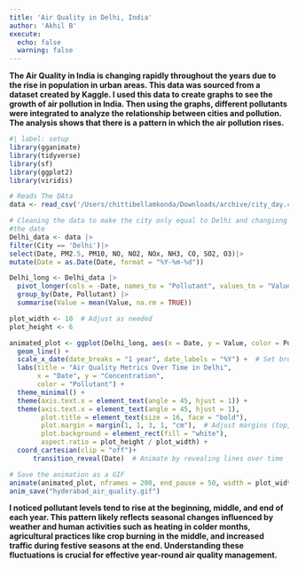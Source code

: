 ```yaml
---
title: 'Air Quality in Delhi, India'
author: 'Akhil B'
execute: 
  echo: false
  warning: false
---
```

**The Air Quality in India is changing rapidly throughout the years due to the rise in population in urban areas. This data was sourced from a dataset created by Kaggle. I used this data to create graphs to see the growth of air pollution in India. Then using the graphs, different pollutants were integrated to analyze the relationship between cities and pollution. The analysis shows that there is a pattern in which the air pollution rises.**
```r
#| label: setup
library(gganimate)
library(tidyverse)
library(sf)
library(ggplot2)
library(viridis)
```

```r
# Reads The DAta
data <- read_csv('/Users/chittibellamkonda/Downloads/archive/city_day.csv')
```


```r
# Cleaning the data to make the city only equal to Delhi and changinng the format of
#the date
Delhi_data <- data |> 
filter(City == 'Delhi')|>
select(Date, PM2.5, PM10, NO, NO2, NOx, NH3, CO, SO2, O3)|> 
mutate(Date = as.Date(Date, format = "%Y-%m-%d"))
```

```r
Delhi_long <- Delhi_data |>
  pivot_longer(cols = -Date, names_to = "Pollutant", values_to = "Value") |>
  group_by(Date, Pollutant) |>
  summarise(Value = mean(Value, na.rm = TRUE))

plot_width <- 10  # Adjust as needed
plot_height <- 6    

animated_plot <- ggplot(Delhi_long, aes(x = Date, y = Value, color = Pollutant)) +
  geom_line() +
  scale_x_date(date_breaks = "1 year", date_labels = "%Y") +  # Set breaks to 1 year
  labs(title = "Air Quality Metrics Over Time in Delhi",
       x = "Date", y = "Concentration",
       color = "Pollutant") +
  theme_minimal() +
  theme(axis.text.x = element_text(angle = 45, hjust = 1)) + 
  theme(axis.text.x = element_text(angle = 45, hjust = 1),
        plot.title = element_text(size = 16, face = "bold"),
        plot.margin = margin(1, 1, 3, 1, "cm"),  # Adjust margins (top, right, bottom, left)
        plot.background = element_rect(fill = "white"),
        aspect.ratio = plot_height / plot_width) +
  coord_cartesian(clip = "off")+ 
      transition_reveal(Date)  # Animate by revealing lines over time

# Save the animation as a GIF
animate(animated_plot, nframes = 200, end_pause = 50, width = plot_width, height = plot_height, units = "in", res = 100, renderer = gifski_renderer(loop = FALSE))
anim_save("hyderabad_air_quality.gif")
```


**I noticed pollutant levels tend to rise at the beginning, middle, and end of each year. This pattern likely reflects seasonal changes influenced by weather and human activities such as heating in colder months, agricultural practices like crop burning in the middle, and increased traffic during festive seasons at the end. Understanding these fluctuations is crucial for effective year-round air quality management.**
